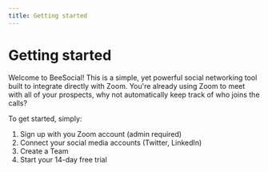 ```yaml
---
title: Getting started
---
```


# Getting started

Welcome to BeeSocial! This is a simple, yet powerful social networking tool built to integrate directly with Zoom. You're already using Zoom to meet with all of your prospects, why not automatically keep track of who joins the calls?

To get started, simply:

1. Sign up with you Zoom account (admin required)
2. Connect your social media accounts (Twitter, LinkedIn)
3. Create a Team
4. Start your 14-day free trial
